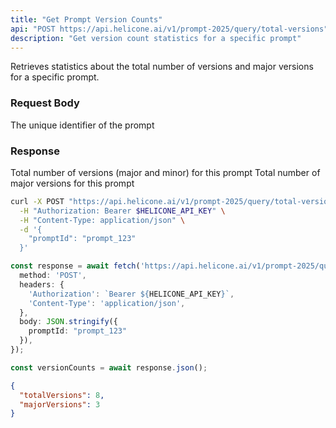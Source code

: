 ```yaml
---
title: "Get Prompt Version Counts"
api: "POST https://api.helicone.ai/v1/prompt-2025/query/total-versions"
description: "Get version count statistics for a specific prompt"
---
```


Retrieves statistics about the total number of versions and major versions for a specific prompt.

### Request Body

<ParamField body="promptId" type="string" required>
  The unique identifier of the prompt
</ParamField>

### Response

<ResponseField name="totalVersions" type="number">
  Total number of versions (major and minor) for this prompt
</ResponseField>

<ResponseField name="majorVersions" type="number">
  Total number of major versions for this prompt
</ResponseField>

<RequestExample>

```bash cURL
curl -X POST "https://api.helicone.ai/v1/prompt-2025/query/total-versions" \
  -H "Authorization: Bearer $HELICONE_API_KEY" \
  -H "Content-Type: application/json" \
  -d '{
    "promptId": "prompt_123"
  }'
```

```typescript TypeScript
const response = await fetch('https://api.helicone.ai/v1/prompt-2025/query/total-versions', {
  method: 'POST',
  headers: {
    'Authorization': `Bearer ${HELICONE_API_KEY}`,
    'Content-Type': 'application/json',
  },
  body: JSON.stringify({
    promptId: "prompt_123"
  }),
});

const versionCounts = await response.json();
```

</RequestExample>

<ResponseExample>

```json Response
{
  "totalVersions": 8,
  "majorVersions": 3
}
```

</ResponseExample> 